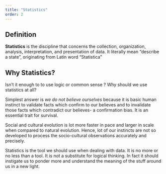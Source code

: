```yaml
---
title: "Statistics"
order: 2
---
```


::: callout-note
## Definition

**Statistics** is the discipline that concerns the collection, organization, analysis, interpretation, and presentation of data. It literally mean "describe a state", originating from Latin word "Statistica"
:::

## Why Statistics?

Isn't it enough to to use logic or common sense ? Why should we use statistics at all?

Simplest answer is *we do not believe ourselves* because it is basic human instinct to validate facts which confirm to our believes and to invalidate those facts which contradict our believes- a confirmation bias. It is an essential trait for survival.

Social and cultural evolution is lot more faster in pace and larger in scale when compared to natural evolution. Hence, lot of our instincts are not so developed to process the socio-cultural observations accurately and precisely.

Statistics is the tool we should use when dealing with data. It is no more or no less than a tool. It is not a substitute for logical thinking. In fact it should instigate us to ponder more and understand the meaning of the stuff around us in a new light.

